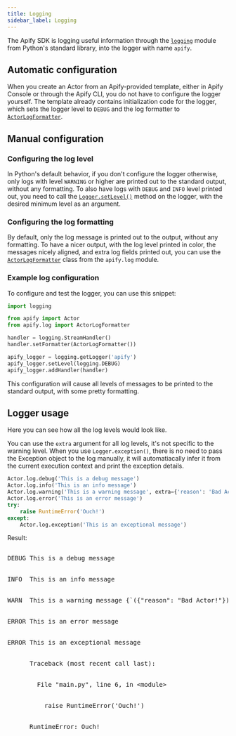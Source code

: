 ```yaml
---
title: Logging
sidebar_label: Logging
---
```


The Apify SDK is logging useful information through the [`logging`](https://docs.python.org/3/library/logging.html) module
from Python's standard library, into the logger with name `apify`.

## Automatic configuration

When you create an Actor from an Apify-provided template, either in Apify Console or through the Apify CLI,
you do not have to configure the logger yourself.
The template already contains initialization code for the logger,
which sets the logger level to `DEBUG` and the log formatter to [`ActorLogFormatter`](../../reference/class/ActorLogFormatter).

## Manual configuration

### Configuring the log level

In Python's default behavior, if you don't configure the logger otherwise,
only logs with level `WARNING` or higher are printed out to the standard output, without any formatting.
To also have logs with `DEBUG` and `INFO` level printed out,
you need to call the [`Logger.setLevel()`](https://docs.python.org/3/library/logging.html#logging.Logger.setLevel) method on the logger,
with the desired minimum level as an argument.

### Configuring the log formatting

By default, only the log message is printed out to the output, without any formatting.
To have a nicer output, with the log level printed in color, the messages nicely aligned, and extra log fields printed out,
you can use the [`ActorLogFormatter`](../../reference/class/ActorLogFormatter) class from the `apify.log` module.

### Example log configuration

To configure and test the logger, you can use this snippet:

```python
import logging

from apify import Actor
from apify.log import ActorLogFormatter

handler = logging.StreamHandler()
handler.setFormatter(ActorLogFormatter())

apify_logger = logging.getLogger('apify')
apify_logger.setLevel(logging.DEBUG)
apify_logger.addHandler(handler)
```

This configuration will cause all levels of messages to be printed to the standard output,
with some pretty formatting.

## Logger usage

Here you can see how all the log levels would look like.

You can use the `extra` argument for all log levels, it's not specific to the warning level.
When you use `Logger.exception()`, there is no need to pass the Exception object to the log manually,
it will automatiacally infer it from the current execution context and print the exception details.

```python
Actor.log.debug('This is a debug message')
Actor.log.info('This is an info message')
Actor.log.warning('This is a warning message', extra={'reason': 'Bad Actor!'})
Actor.log.error('This is an error message')
try:
    raise RuntimeError('Ouch!')
except:
    Actor.log.exception('This is an exceptional message')
```

Result:

<!-- TODO: This is an ugly ugly hack, we should make a component for this in the docs theme -->
<!-- markdownlint-disable no-inline-html -->
<style>{`
.actor-log-block .ansi-blue-fg {
    color: rgb(0, 160, 228);
}
.actor-log-block .ansi-green-fg {
    color: rgb(0, 162, 82);
}
.actor-log-block .ansi-red-fg {
    color: rgb(219, 45, 32);
}
.actor-log-block .ansi-yellow-fg {
    color: rgb(255, 201, 0);
}
.actor-log-block .ansi-bright-black-fg {
    color: rgb(128, 128, 128);
}
[data-theme='dark'] .actor-log-block .ansi-yellow-fg {
    color: rgb(253, 237, 0);
}

`}</style>
<pre className="actor-log-block">
    <div><span class="ansi-blue-fg">DEBUG</span> This is a debug message</div>
    <div><span class="ansi-green-fg">INFO </span> This is an info message</div>
    <div><span class="ansi-yellow-fg">WARN </span> This is a warning message <span class="ansi-bright-black-fg">{`({"reason": "Bad Actor!"})`}</span></div>
    <div><span class="ansi-red-fg">ERROR</span> This is an error message</div>
    <div><span class="ansi-red-fg">ERROR</span> This is an exceptional message</div>
    <div>      Traceback (most recent call last):</div>
    <div>        File "main.py", line 6, in &lt;module&gt;</div>
    <div>          raise RuntimeError('Ouch!')</div>
    <div>      RuntimeError: Ouch!</div>
</pre>

<!-- markdownlint-enable no-inline-html -->
